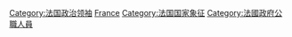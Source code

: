 {{Commonscat|Heads of state of France}}

[[Category:法国政治领袖|Category:法国政治领袖]]
[[Category:各国国家元首|France]]
[[Category:法国国家象征|Category:法国国家象征]]
[[Category:法國政府公職人員|Category:法國政府公職人員]]